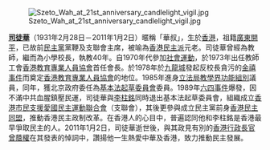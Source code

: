 [[File:Szeto_Wah_at_21st_anniversary_candlelight_vigil.jpg|right]]

'''[[司徒華|司徒華]]'''（1931年2月28日－2011年1月2日）暱稱「華叔」，生於[[香港|香港]]，祖籍[[廣東|廣東]][[开平市|開平]]，已故前[[民主黨_(香港)|民主黨]]黨鞭及支聯會主席，被喻為[[香港民主派|香港民主派]]元老。司徒華曾經為教師，繼而為小學校長，執教40年。自1970年代參加[[社會運動|社會運動]]，於1973年出任教師工會[[香港教育專業人員協會|香港教育專業人員協會]]首任會長。於1978年於[[九龍城|九龍城]]發起反校長貪污的[[金禧事件|金禧事件]]而奠定[[香港教育專業人員協會|香港教育專業人員協會]]的地位。1985年進身[[立法局|立法局]][[教育界功能界別|教學界功能組別]]議員，同年，獲北京政府委任為[[香港特別行政區基本法起草委員會|基本法起草委員會]]委員。1989年[[六四事件|六四事件]]爆發，因不滿中共血腥鎮壓民運，司徒華與[[李柱銘|李柱銘]]同時退出基本法起草委員會，組織成立[[香港市民支援愛國民主運動聯合會|香港市民支援愛國民主運動聯合會]]（支聯會），其後更參與成立民主黨前身[[香港民主同盟|香港民主同盟]]，推動香港民主政制改革。在香港人的心目中，普遍認同他和李柱銘是香港最早爭取民主的人。2011年1月2日，司徒華逝世後，與其政見有別的[[香港行政長官|香港行政長官]][[曾蔭權|曾蔭權]]在其發表的悼詞中，讚揚他一生熱愛中華及香港，致力推動民主發展。